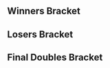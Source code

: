 {{DISPLAYTITLE:McGill Monthly 3: Doubles Bracket}}{{SetGame|melee}}
{{tabs static
|name1=Overview
|link1=McGill Monthly/3
|name2=Singles Bracket
|link2=McGill Monthly/3/Singles Bracket
|name3=Singles Pools
|link3=McGill Monthly/3/Singles Pools
|name4=Doubles Bracket
|link4=McGill Monthly/3/Doubles Bracket
|This=4
}}
<!-- Generated with http://tournament-nub.rhcloud.com/toliquipediadoubles name=ssbmtl-mcgill3doubles -->
==Winners Bracket==
{{32DEDoublesWBracketA
|r1m1t1p1=Ryan Ford |r1m1t1p1flag=ca
|r1m1t1p2=Kage |r1m1t1p2flag=ca |r1m1t1score=W
|r1m1t2p1=Bye |r1m1t2p1flag=
|r1m1t2p2=Bye |r1m1t2p2flag= |r1m1t2score=-
|r1m1win=1


|r1m2t1p1=Forte |r1m2t1p1flag=ca
|r1m2t1p2=Cheer |r1m2t1p2flag=ca |r1m2t1score=1
|r1m2t2p1=AngryFalco |r1m2t2p1flag=ca
|r1m2t2p2=The SF |r1m2t2p2flag=ca |r1m2t2score=2
|r1m2win=2


|r1m3t1p1=GoDiegoGo |r1m3t1p1flag=ve
|r1m3t1p2=X |r1m3t1p2flag=ca |r1m3t1score=W
|r1m3t2p1=Bye |r1m3t2p1flag=
|r1m3t2p2=Bye |r1m3t2p2flag= |r1m3t2score=-
|r1m3win=1


|r1m4t1p1=Flood |r1m4t1p1flag=ca
|r1m4t1p2=SpaceGhost |r1m4t1p2flag=ca |r1m4t1score=W
|r1m4t2p1=Bye |r1m4t2p1flag=
|r1m4t2p2=Bye |r1m4t2p2flag= |r1m4t2score=-
|r1m4win=1


|r1m5t1p1=Yogi |r1m5t1p1flag=ca
|r1m5t1p2=HHH |r1m5t1p2flag=ca |r1m5t1score=W
|r1m5t2p1=Bye |r1m5t2p1flag=
|r1m5t2p2=Bye |r1m5t2p2flag= |r1m5t2score=-
|r1m5win=1


|r1m6t1p1=Lapopo |r1m6t1p1flag=us
|r1m6t1p2=Lafungo |r1m6t1p2flag=us |r1m6t1score=2
|r1m6t2p1=Kela |r1m6t2p1flag=ca
|r1m6t2p2=Delaro |r1m6t2p2flag=ca |r1m6t2score=0
|r1m6win=1


|r1m7t1p1=Cemo |r1m7t1p1flag=ca
|r1m7t1p2=Ministry |r1m7t1p2flag=ca |r1m7t1score=W
|r1m7t2p1=Bye |r1m7t2p1flag=
|r1m7t2p2=Bye |r1m7t2p2flag= |r1m7t2score=-
|r1m7win=1


|r1m8t1p1=Sabz |r1m8t1p1flag=ca
|r1m8t1p2=Vrud |r1m8t1p2flag=ca |r1m8t1score=W
|r1m8t2p1=Bye |r1m8t2p1flag=
|r1m8t2p2=Bye |r1m8t2p2flag= |r1m8t2score=-
|r1m8win=1


|r1m9t1p1=chesterr01 |r1m9t1p1flag=ca
|r1m9t1p2=HandsomeTom |r1m9t1p2flag=ca |r1m9t1score=W
|r1m9t2p1=Bye |r1m9t2p1flag=
|r1m9t2p2=Bye |r1m9t2p2flag= |r1m9t2score=-
|r1m9win=1


|r1m10t1p1=Lacroix |r1m10t1p1flag=ca
|r1m10t1p2=Garbo |r1m10t1p2flag=ca |r1m10t1score=1
|r1m10t2p1=Gingerunit |r1m10t2p1flag=ca
|r1m10t2p2=Mado |r1m10t2p2flag=ca |r1m10t2score=2
|r1m10win=2


|r1m11t1p1=Tranimal |r1m11t1p1flag=ca
|r1m11t1p2=Gabe |r1m11t1p2flag=ca |r1m11t1score=W
|r1m11t2p1=Bye |r1m11t2p1flag=
|r1m11t2p2=Bye |r1m11t2p2flag= |r1m11t2score=-
|r1m11win=1


|r1m12t1p1=Vane |r1m12t1p1flag=ca
|r1m12t1p2=ZerGg |r1m12t1p2flag=ca |r1m12t1score=W
|r1m12t2p1=Bye |r1m12t2p1flag=
|r1m12t2p2=Bye |r1m12t2p2flag= |r1m12t2score=-
|r1m12win=1


|r1m13t1p1=Waz |r1m13t1p1flag=ca
|r1m13t1p2=Kyle |r1m13t1p2flag=br |r1m13t1score=W
|r1m13t2p1=Bye |r1m13t2p1flag=
|r1m13t2p2=Bye |r1m13t2p2flag= |r1m13t2score=-
|r1m13win=1


|r1m14t1p1=Babs |r1m14t1p1flag=ca
|r1m14t1p2=HVAC |r1m14t1p2flag=ca |r1m14t1score=2
|r1m14t2p1=Tizy |r1m14t2p1flag=ca
|r1m14t2p2=Savon |r1m14t2p2flag=ca |r1m14t2score=0
|r1m14win=1


|r1m15t1p1=Jager |r1m15t1p1flag=us
|r1m15t1p2=Moonpanda |r1m15t1p2flag=us |r1m15t1score=W
|r1m15t2p1=Bye |r1m15t2p1flag=
|r1m15t2p2=Bye |r1m15t2p2flag= |r1m15t2score=-
|r1m15win=1


|r1m16t1p1=Rice |r1m16t1p1flag=ca
|r1m16t1p2=Keo |r1m16t1p2flag=ca |r1m16t1score=W
|r1m16t2p1=Bye |r1m16t2p1flag=
|r1m16t2p2=Bye |r1m16t2p2flag= |r1m16t2score=-
|r1m16win=1


|r2m1t1p1=Ryan Ford |r2m1t1p1flag=ca
|r2m1t1p2=Kage |r2m1t1p2flag=ca |r2m1t1score=2
|r2m1t2p1=AngryFalco |r2m1t2p1flag=ca
|r2m1t2p2=The SF |r2m1t2p2flag=ca |r2m1t2score=0
|r2m1win=1


|r2m2t1p1=GoDiegoGo |r2m2t1p1flag=ve
|r2m2t1p2=X |r2m2t1p2flag=ca |r2m2t1score=2
|r2m2t2p1=Flood |r2m2t2p1flag=ca
|r2m2t2p2=SpaceGhost |r2m2t2p2flag=ca |r2m2t2score=0
|r2m2win=1


|r2m3t1p1=Yogi |r2m3t1p1flag=ca
|r2m3t1p2=HHH |r2m3t1p2flag=ca |r2m3t1score=2
|r2m3t2p1=Lapopo |r2m3t2p1flag=us
|r2m3t2p2=Lafungo |r2m3t2p2flag=us |r2m3t2score=0
|r2m3win=1
|r2m3t1p1char1=fox |r2m3t1p1stock1=1 |r2m3t1p2char1=peach |r2m3t1p2stock1=2
|r2m3t2p1char1=sheik |r2m3t2p1stock1=0 |r2m3t2p2char1=sheik |r2m3t2p2stock1=0 |r2m3win1=1 |r2m3stage1=Dream Land
|r2m3t1p1char2=fox |r2m3t1p1stock2=1 |r2m3t1p2char2=peach |r2m3t1p2stock2=3
|r2m3t2p1char2=cf |r2m3t2p1stock2=0 |r2m3t2p2char2=sheik |r2m3t2p2stock2=0 |r2m3win2=1 |r2m3stage2=Dream Land
|r2m3t1p1char3= |r2m3t1p1stock3= |r2m3t1p2char3= |r2m3t1p2stock3=
|r2m3t2p1char3= |r2m3t2p1stock3= |r2m3t2p2char3= |r2m3t2p2stock3= |r2m3win3= |r2m3stage3=
|r2m3t1p1char4= |r2m3t1p1stock4= |r2m3t1p2char4= |r2m3t1p2stock4=
|r2m3t2p1char4= |r2m3t2p1stock4= |r2m3t2p2char4= |r2m3t2p2stock4= |r2m3win4= |r2m3stage4=
|r2m3t1p1char5= |r2m3t1p1stock5= |r2m3t1p2char5= |r2m3t1p2stock5=
|r2m3t2p1char5= |r2m3t2p1stock5= |r2m3t2p2char5= |r2m3t2p2stock5= |r2m3win5= |r2m3stage5=
|r2m3date=
|r2m3finished=
|r2m3details={{BracketMatchDetails|comment=|preview=|lrthread=|vod=https://www.youtube.com/watch?v=6dsRkzMXzB4|interview=|recap=}}


|r2m4t1p1=Cemo |r2m4t1p1flag=ca
|r2m4t1p2=Ministry |r2m4t1p2flag=ca |r2m4t1score=2
|r2m4t2p1=Sabz |r2m4t2p1flag=ca
|r2m4t2p2=Vrud |r2m4t2p2flag=ca |r2m4t2score=0
|r2m4win=1


|r2m5t1p1=chesterr01 |r2m5t1p1flag=ca
|r2m5t1p2=HandsomeTom |r2m5t1p2flag=ca |r2m5t1score=2
|r2m5t2p1=Gingerunit |r2m5t2p1flag=ca
|r2m5t2p2=Mado |r2m5t2p2flag=ca |r2m5t2score=0
|r2m5win=1


|r2m6t1p1=Tranimal |r2m6t1p1flag=ca
|r2m6t1p2=Gabe |r2m6t1p2flag=ca |r2m6t1score={{win}}
|r2m6t2p1=Vane |r2m6t2p1flag=ca
|r2m6t2p2=ZerGg |r2m6t2p2flag=ca |r2m6t2score=
|r2m6win=1


|r2m7t1p1=Waz |r2m7t1p1flag=ca
|r2m7t1p2=Kyle |r2m7t1p2flag=br |r2m7t1score=2
|r2m7t2p1=Babs |r2m7t2p1flag=ca
|r2m7t2p2=HVAC |r2m7t2p2flag=ca |r2m7t2score=0
|r2m7win=1


|r2m8t1p1=Jager |r2m8t1p1flag=us
|r2m8t1p2=Moonpanda |r2m8t1p2flag=us |r2m8t1score=2
|r2m8t2p1=Rice |r2m8t2p1flag=ca
|r2m8t2p2=Keo |r2m8t2p2flag=ca |r2m8t2score=0
|r2m8win=1


|r3m1t1p1=Ryan Ford |r3m1t1p1flag=ca
|r3m1t1p2=Kage |r3m1t1p2flag=ca |r3m1t1score=2
|r3m1t2p1=GoDiegoGo |r3m1t2p1flag=ve
|r3m1t2p2=X |r3m1t2p2flag=ca |r3m1t2score=0
|r3m1win=1


|r3m2t1p1=Yogi |r3m2t1p1flag=ca
|r3m2t1p2=HHH |r3m2t1p2flag=ca |r3m2t1score=1
|r3m2t2p1=Cemo |r3m2t2p1flag=ca
|r3m2t2p2=Ministry |r3m2t2p2flag=ca |r3m2t2score=2
|r3m2win=2
|r3m2t1p1char1=fox |r3m2t1p1stock1=1 |r3m2t1p2char1=peach |r3m2t1p2stock1=1
|r3m2t2p1char1=ic |r3m2t2p1stock1=0 |r3m2t2p2char1=sheik |r3m2t2p2stock1=0 |r3m2win1=1 |r3m2stage1=Pokémon Stadium
|r3m2t1p1char2=fox |r3m2t1p1stock2=0 |r3m2t1p2char2=peach |r3m2t1p2stock2=0
|r3m2t2p1char2=ic |r3m2t2p1stock2=1 |r3m2t2p2char2=sheik |r3m2t2p2stock2=1 |r3m2win2=2 |r3m2stage2=Dream Land
|r3m2t1p1char3=fox |r3m2t1p1stock3=0 |r3m2t1p2char3=peach |r3m2t1p2stock3=0
|r3m2t2p1char3=ic |r3m2t2p1stock3=1 |r3m2t2p2char3=sheik |r3m2t2p2stock3=0 |r3m2win3=2 |r3m2stage3=Final Destination
|r3m2t1p1char4= |r3m2t1p1stock4= |r3m2t1p2char4= |r3m2t1p2stock4=
|r3m2t2p1char4= |r3m2t2p1stock4= |r3m2t2p2char4= |r3m2t2p2stock4= |r3m2win4= |r3m2stage4=
|r3m2t1p1char5= |r3m2t1p1stock5= |r3m2t1p2char5= |r3m2t1p2stock5=
|r3m2t2p1char5= |r3m2t2p1stock5= |r3m2t2p2char5= |r3m2t2p2stock5= |r3m2win5= |r3m2stage5=
|r3m2date=
|r3m2finished=
|r3m2details={{BracketMatchDetails|comment=|preview=|lrthread=|vod=https://www.youtube.com/watch?v=OyNyXSke6KI|interview=|recap=}}


|r3m3t1p1=chesterr01 |r3m3t1p1flag=ca
|r3m3t1p2=HandsomeTom |r3m3t1p2flag=ca |r3m3t1score=0
|r3m3t2p1=Tranimal |r3m3t2p1flag=ca
|r3m3t2p2=Gabe |r3m3t2p2flag=ca |r3m3t2score=2
|r3m3win=2


|r3m4t1p1=Waz |r3m4t1p1flag=ca
|r3m4t1p2=Kyle |r3m4t1p2flag=br |r3m4t1score=2
|r3m4t2p1=Jager |r3m4t2p1flag=us
|r3m4t2p2=Moonpanda |r3m4t2p2flag=us |r3m4t2score=0
|r3m4win=1


|r4m1t1p1=Ryan Ford |r4m1t1p1flag=ca
|r4m1t1p2=Kage |r4m1t1p2flag=ca |r4m1t1score=2
|r4m1t2p1=Cemo |r4m1t2p1flag=ca
|r4m1t2p2=Ministry |r4m1t2p2flag=ca |r4m1t2score=0
|r4m1win=1
|r4m1t1p1char1=sheik |r4m1t1p1stock1=2 |r4m1t1p2char1=ganon |r4m1t1p2stock1=2
|r4m1t2p1char1=ic |r4m1t2p1stock1=0 |r4m1t2p2char1=sheik |r4m1t2p2stock1=0 |r4m1win1=1 |r4m1stage1=Battlefield
|r4m1t1p1char2=sheik |r4m1t1p1stock2=3 |r4m1t1p2char2=ganon |r4m1t1p2stock2=2
|r4m1t2p1char2=ic |r4m1t2p1stock2=0 |r4m1t2p2char2=sheik |r4m1t2p2stock2=0 |r4m1win2=1 |r4m1stage2=Pokémon Stadium
|r4m1t1p1char3= |r4m1t1p1stock3= |r4m1t1p2char3= |r4m1t1p2stock3=
|r4m1t2p1char3= |r4m1t2p1stock3= |r4m1t2p2char3= |r4m1t2p2stock3= |r4m1win3= |r4m1stage3=
|r4m1t1p1char4= |r4m1t1p1stock4= |r4m1t1p2char4= |r4m1t1p2stock4=
|r4m1t2p1char4= |r4m1t2p1stock4= |r4m1t2p2char4= |r4m1t2p2stock4= |r4m1win4= |r4m1stage4=
|r4m1t1p1char5= |r4m1t1p1stock5= |r4m1t1p2char5= |r4m1t1p2stock5=
|r4m1t2p1char5= |r4m1t2p1stock5= |r4m1t2p2char5= |r4m1t2p2stock5= |r4m1win5= |r4m1stage5=
|r4m1date=
|r4m1finished=
|r4m1details={{BracketMatchDetails|comment=|preview=|lrthread=|vod=https://www.youtube.com/watch?v=-J7Y-IfrYC4|interview=|recap=}}


|r4m2t1p1=Tranimal |r4m2t1p1flag=ca
|r4m2t1p2=Gabe |r4m2t1p2flag=ca |r4m2t1score=0
|r4m2t2p1=Waz |r4m2t2p1flag=ca
|r4m2t2p2=Kyle |r4m2t2p2flag=br |r4m2t2score=2
|r4m2win=2

}}

==Losers Bracket==
{{32DEDoublesLBracketSmwA
|tourneylink=McGill Monthly/3
|tourneyname=McGill Monthly 3
|l1placement=25-32
|l2placement=17-24
|l3placement=13-16
|l4placement=9-12
|l5placement=7-8
|l6placement=5-6
|column-width=150

|l1m1t1p1=Bye |l1m1t1p1flag=
|l1m1t1p2=Bye |l1m1t1p2flag= |l1m1t1score=-
|l1m1t2p1=Forte |l1m1t2p1flag=ca
|l1m1t2p2=Cheer |l1m1t2p2flag=ca |l1m1t2score=W
|l1m1win=2


|l1m2t1p1=Bye |l1m2t1p1flag=
|l1m2t1p2=Bye |l1m2t1p2flag= |l1m2t1score=-
|l1m2t2p1=Bye |l1m2t2p1flag=
|l1m2t2p2=Bye |l1m2t2p2flag= |l1m2t2score=W
|l1m2win=


|l1m3t1p1=Bye |l1m3t1p1flag=
|l1m3t1p2=Bye |l1m3t1p2flag= |l1m3t1score=-
|l1m3t2p1=Kela |l1m3t2p1flag=ca
|l1m3t2p2=Delaro |l1m3t2p2flag=ca |l1m3t2score=W
|l1m3win=2


|l1m4t1p1=Bye |l1m4t1p1flag=
|l1m4t1p2=Bye |l1m4t1p2flag= |l1m4t1score=-
|l1m4t2p1=Bye |l1m4t2p1flag=
|l1m4t2p2=Bye |l1m4t2p2flag= |l1m4t2score=W
|l1m4win=


|l1m5t1p1=Bye |l1m5t1p1flag=
|l1m5t1p2=Bye |l1m5t1p2flag= |l1m5t1score=-
|l1m5t2p1=Lacroix |l1m5t2p1flag=ca
|l1m5t2p2=Garbo |l1m5t2p2flag=ca |l1m5t2score=W
|l1m5win=2


|l1m6t1p1=Bye |l1m6t1p1flag=
|l1m6t1p2=Bye |l1m6t1p2flag= |l1m6t1score=-
|l1m6t2p1=Bye |l1m6t2p1flag=
|l1m6t2p2=Bye |l1m6t2p2flag= |l1m6t2score=W
|l1m6win=


|l1m7t1p1=Bye |l1m7t1p1flag=
|l1m7t1p2=Bye |l1m7t1p2flag= |l1m7t1score=-
|l1m7t2p1=Tizy |l1m7t2p1flag=ca
|l1m7t2p2=Savon |l1m7t2p2flag=ca |l1m7t2score=W
|l1m7win=2


|l1m8t1p1=Bye |l1m8t1p1flag=
|l1m8t1p2=Bye |l1m8t1p2flag= |l1m8t1score=-
|l1m8t2p1=Bye |l1m8t2p1flag=
|l1m8t2p2=Bye |l1m8t2p2flag= |l1m8t2score=W
|l1m8win=


|l2m1t1p1=Rice |l2m1t1p1flag=ca
|l2m1t1p2=Keo |l2m1t1p2flag=ca |l2m1t1score=2
|l2m1t2p1=Forte |l2m1t2p1flag=ca
|l2m1t2p2=Cheer |l2m1t2p2flag=ca |l2m1t2score=1
|l2m1win=1


|l2m2t1p1=Babs |l2m2t1p1flag=ca
|l2m2t1p2=HVAC |l2m2t1p2flag=ca |l2m2t1score=W
|l2m2t2p1=Bye |l2m2t2p1flag=
|l2m2t2p2=Bye |l2m2t2p2flag= |l2m2t2score=-
|l2m2win=1


|l2m3t1p1=Vane |l2m3t1p1flag=ca
|l2m3t1p2=ZerGg |l2m3t1p2flag=ca |l2m3t1score=
|l2m3t2p1=Kela |l2m3t2p1flag=ca
|l2m3t2p2=Delaro |l2m3t2p2flag=ca |l2m3t2score={{win}}
|l2m3win=2


|l2m4t1p1=Gingerunit |l2m4t1p1flag=ca
|l2m4t1p2=Mado |l2m4t1p2flag=ca |l2m4t1score=W
|l2m4t2p1=Bye |l2m4t2p1flag=
|l2m4t2p2=Bye |l2m4t2p2flag= |l2m4t2score=-
|l2m4win=1


|l2m5t1p1=Sabz |l2m5t1p1flag=ca
|l2m5t1p2=Vrud |l2m5t1p2flag=ca |l2m5t1score=2
|l2m5t2p1=Lacroix |l2m5t2p1flag=ca
|l2m5t2p2=Garbo |l2m5t2p2flag=ca |l2m5t2score=1
|l2m5win=1


|l2m6t1p1=Lapopo |l2m6t1p1flag=us
|l2m6t1p2=Lafungo |l2m6t1p2flag=us |l2m6t1score=W
|l2m6t2p1=Bye |l2m6t2p1flag=
|l2m6t2p2=Bye |l2m6t2p2flag= |l2m6t2score=-
|l2m6win=1


|l2m7t1p1=Flood |l2m7t1p1flag=ca
|l2m7t1p2=SpaceGhost |l2m7t1p2flag=ca |l2m7t1score=2
|l2m7t2p1=Tizy |l2m7t2p1flag=ca
|l2m7t2p2=Savon |l2m7t2p2flag=ca |l2m7t2score=0
|l2m7win=1


|l2m8t1p1=AngryFalco |l2m8t1p1flag=ca
|l2m8t1p2=The SF |l2m8t1p2flag=ca |l2m8t1score=W
|l2m8t2p1=Bye |l2m8t2p1flag=
|l2m8t2p2=Bye |l2m8t2p2flag= |l2m8t2score=-
|l2m8win=1


|l3m1t1p1=Rice |l3m1t1p1flag=ca
|l3m1t1p2=Keo |l3m1t1p2flag=ca |l3m1t1score=0
|l3m1t2p1=Babs |l3m1t2p1flag=ca
|l3m1t2p2=HVAC |l3m1t2p2flag=ca |l3m1t2score=2
|l3m1win=2


|l3m2t1p1=Kela |l3m2t1p1flag=ca
|l3m2t1p2=Delaro |l3m2t1p2flag=ca |l3m2t1score=2
|l3m2t2p1=Gingerunit |l3m2t2p1flag=ca
|l3m2t2p2=Mado |l3m2t2p2flag=ca |l3m2t2score=0
|l3m2win=1


|l3m3t1p1=Sabz |l3m3t1p1flag=ca
|l3m3t1p2=Vrud |l3m3t1p2flag=ca |l3m3t1score=0
|l3m3t2p1=Lapopo |l3m3t2p1flag=us
|l3m3t2p2=Lafungo |l3m3t2p2flag=us |l3m3t2score=2
|l3m3win=2


|l3m4t1p1=Flood |l3m4t1p1flag=ca
|l3m4t1p2=SpaceGhost |l3m4t1p2flag=ca |l3m4t1score=2
|l3m4t2p1=AngryFalco |l3m4t2p1flag=ca
|l3m4t2p2=The SF |l3m4t2p2flag=ca |l3m4t2score=0
|l3m4win=1


|l4m1t1p1=Yogi |l4m1t1p1flag=ca
|l4m1t1p2=HHH |l4m1t1p2flag=ca |l4m1t1score=2
|l4m1t2p1=Babs |l4m1t2p1flag=ca
|l4m1t2p2=HVAC |l4m1t2p2flag=ca |l4m1t2score=0
|l4m1win=1


|l4m2t1p1=GoDiegoGo |l4m2t1p1flag=ve
|l4m2t1p2=X |l4m2t1p2flag=ca |l4m2t1score=2
|l4m2t2p1=Kela |l4m2t2p1flag=ca
|l4m2t2p2=Delaro |l4m2t2p2flag=ca |l4m2t2score=0
|l4m2win=1


|l4m3t1p1=Jager |l4m3t1p1flag=us
|l4m3t1p2=Moonpanda |l4m3t1p2flag=us |l4m3t1score=2
|l4m3t2p1=Lapopo |l4m3t2p1flag=us
|l4m3t2p2=Lafungo |l4m3t2p2flag=us |l4m3t2score=0
|l4m3win=1


|l4m4t1p1=chesterr01 |l4m4t1p1flag=ca
|l4m4t1p2=HandsomeTom |l4m4t1p2flag=ca |l4m4t1score=2
|l4m4t2p1=Flood |l4m4t2p1flag=ca
|l4m4t2p2=SpaceGhost |l4m4t2p2flag=ca |l4m4t2score=0
|l4m4win=1


|l5m1t1p1=Yogi |l5m1t1p1flag=ca
|l5m1t1p2=HHH |l5m1t1p2flag=ca |l5m1t1score=2
|l5m1t2p1=GoDiegoGo |l5m1t2p1flag=ve
|l5m1t2p2=X |l5m1t2p2flag=ca |l5m1t2score=1
|l5m1win=1


|l5m2t1p1=Jager |l5m2t1p1flag=us
|l5m2t1p2=Moonpanda |l5m2t1p2flag=us |l5m2t1score=1
|l5m2t2p1=chesterr01 |l5m2t2p1flag=ca
|l5m2t2p2=HandsomeTom |l5m2t2p2flag=ca |l5m2t2score=2
|l5m2win=2


|l6m1t1p1=Tranimal |l6m1t1p1flag=ca
|l6m1t1p2=Gabe |l6m1t1p2flag=ca |l6m1t1score=2
|l6m1t2p1=Yogi |l6m1t2p1flag=ca
|l6m1t2p2=HHH |l6m1t2p2flag=ca |l6m1t2score=1
|l6m1win=1


|l6m2t1p1=Cemo |l6m2t1p1flag=ca
|l6m2t1p2=Ministry |l6m2t1p2flag=ca |l6m2t1score=1
|l6m2t2p1=chesterr01 |l6m2t2p1flag=ca
|l6m2t2p2=HandsomeTom |l6m2t2p2flag=ca |l6m2t2score=2
|l6m2win=2

}}
<onlyinclude>
==Final Doubles Bracket==
{{DEFinalDoublesSmwBracket
|tourneylink=McGill Monthly/3
|tourneyname=McGill Monthly 3
|l1placement=4
|r2placement=3
|r3loserplacement=2
|r3winnerplacement=1
<!-- FROM WINNERS -->
|r1m1t1p1=Ryan Ford |r1m1t1p1flag=ca
|r1m1t1p2=Kage |r1m1t1p2flag=ca |r1m1t1score=3
|r1m1t2p1=Waz |r1m1t2p1flag=ca
|r1m1t2p2=Kyle |r1m1t2p2flag=br |r1m1t2score=1
|r1m1win=1
|r1m1t1p1char1=sheik |r1m1t1p1stock1=2 |r1m1t1p2char1=ganon |r1m1t1p2stock1=2
|r1m1t2p1char1=sheik |r1m1t2p1stock1=0 |r1m1t2p2char1=peach |r1m1t2p2stock1=0 |r1m1win1=1 |r1m1stage1=Battlefield
|r1m1t1p1char2=sheik |r1m1t1p1stock2=0 |r1m1t1p2char2=ganon |r1m1t1p2stock2=0
|r1m1t2p1char2=sheik |r1m1t2p1stock2=1 |r1m1t2p2char2=peach |r1m1t2p2stock2=1 |r1m1win2=2 |r1m1stage2=Pokémon Stadium
|r1m1t1p1char3=sheik |r1m1t1p1stock3=1 |r1m1t1p2char3=ganon |r1m1t1p2stock3=1
|r1m1t2p1char3=sheik |r1m1t2p1stock3=0 |r1m1t2p2char3=peach |r1m1t2p2stock3=0 |r1m1win3=1 |r1m1stage3=Yoshi's Story
|r1m1t1p1char4=sheik |r1m1t1p1stock4=1 |r1m1t1p2char4=ganon |r1m1t1p2stock4=1
|r1m1t2p1char4=sheik |r1m1t2p1stock4=0 |r1m1t2p2char4=peach |r1m1t2p2stock4=0 |r1m1win4=1 |r1m1stage4=Yoshi's Story
|r1m1t1p1char5= |r1m1t1p1stock5= |r1m1t1p2char5= |r1m1t1p2stock5=
|r1m1t2p1char5= |r1m1t2p1stock5= |r1m1t2p2char5= |r1m1t2p2stock5= |r1m1win5= |r1m1stage5=
|r1m1date=
|r1m1finished=
|r1m1details={{BracketMatchDetails
|vod=https://www.youtube.com/watch?v=2XUCl_mpS3E
|preview=
|lrthread=
|interview=
|recap=
|comment=
|live=
}}


<!-- FROM LOSERS -->
|l1m1t1p1=Tranimal |l1m1t1p1flag=ca
|l1m1t1p2=Gabe |l1m1t1p2flag=ca |l1m1t1score=1
|l1m1t2p1=chesterr01 |l1m1t2p1flag=ca
|l1m1t2p2=HandsomeTom |l1m1t2p2flag=ca |l1m1t2score=2
|l1m1win=2
|l1m1t1p1char1=sheik |l1m1t1p1stock1=0 |l1m1t1p2char1=marth |l1m1t1p2stock1=0
|l1m1t2p1char1=fox |l1m1t2p1stock1=1 |l1m1t2p2char1=puff |l1m1t2p2stock1=2 |l1m1win1=2 |l1m1stage1=Final Destination
|l1m1t1p1char2=sheik |l1m1t1p1stock2=2 |l1m1t1p2char2=marth |l1m1t1p2stock2=2
|l1m1t2p1char2=fox |l1m1t2p1stock2=0 |l1m1t2p2char2=puff |l1m1t2p2stock2=0 |l1m1win2=1 |l1m1stage2=Battlefield
|l1m1t1p1char3=sheik |l1m1t1p1stock3=0 |l1m1t1p2char3=marth |l1m1t1p2stock3=0
|l1m1t2p1char3=fox |l1m1t2p1stock3=1 |l1m1t2p2char3=puff |l1m1t2p2stock3=1 |l1m1win3=2 |l1m1stage3=Pokémon Stadium
|l1m1t1p1char4= |l1m1t1p1stock4= |l1m1t1p2char4= |l1m1t1p2stock4=
|l1m1t2p1char4= |l1m1t2p1stock4= |l1m1t2p2char4= |l1m1t2p2stock4= |l1m1win4= |l1m1stage4=
|l1m1t1p1char5= |l1m1t1p1stock5= |l1m1t1p2char5= |l1m1t1p2stock5=
|l1m1t2p1char5= |l1m1t2p1stock5= |l1m1t2p2char5= |l1m1t2p2stock5= |l1m1win5= |l1m1stage5=
|l1m1date=
|l1m1finished=
|l1m1details={{BracketMatchDetails
|vod=https://www.youtube.com/watch?v=nrcv4mahO7k
|preview=
|lrthread=
|interview=
|recap=
|comment=
|live=
}}


<!-- LOSERS FINALS -->
|r2m1t1p1=Waz |r2m1t1p1flag=ca
|r2m1t1p2=Kyle |r2m1t1p2flag=br |r2m1t1score=1
|r2m1t2p1=chesterr01 |r2m1t2p1flag=ca
|r2m1t2p2=HandsomeTom |r2m1t2p2flag=ca |r2m1t2score=3
|r2m1win=2
|r2m1t1p1char1=sheik |r2m1t1p1stock1=0 |r2m1t1p2char1=peach |r2m1t1p2stock1=0
|r2m1t2p1char1=fox |r2m1t2p1stock1=2 |r2m1t2p2char1=puff |r2m1t2p2stock1=1 |r2m1win1=2 |r2m1stage1=Pokémon Stadium
|r2m1t1p1char2=sheik |r2m1t1p1stock2=0 |r2m1t1p2char2=peach |r2m1t1p2stock2=0
|r2m1t2p1char2=fox |r2m1t2p1stock2=1 |r2m1t2p2char2=puff |r2m1t2p2stock2=1 |r2m1win2=2 |r2m1stage2=Yoshi's Story
|r2m1t1p1char3=sheik |r2m1t1p1stock3=1 |r2m1t1p2char3=peach |r2m1t1p2stock3=2
|r2m1t2p1char3=fox |r2m1t2p1stock3=0 |r2m1t2p2char3=puff |r2m1t2p2stock3=0 |r2m1win3=1 |r2m1stage3=Yoshi's Story
|r2m1t1p1char4=sheik |r2m1t1p1stock4=0 |r2m1t1p2char4=peach |r2m1t1p2stock4=0
|r2m1t2p1char4=fox |r2m1t2p1stock4=2 |r2m1t2p2char4=puff |r2m1t2p2stock4=3 |r2m1win4=2 |r2m1stage4=Final Destination
|r2m1t1p1char5= |r2m1t1p1stock5= |r2m1t1p2char5= |r2m1t1p2stock5=
|r2m1t2p1char5= |r2m1t2p1stock5= |r2m1t2p2char5= |r2m1t2p2stock5= |r2m1win5= |r2m1stage5=
|r2m1date=
|r2m1finished=
|r2m1details={{BracketMatchDetails
|vod=https://www.youtube.com/watch?v=tUNjOeE30Uo
|preview=
|lrthread=
|interview=
|recap=
|comment=
|live=
}}


<!-- GRAND FINALS -->
|r3m1t1p1=Ryan Ford |r3m1t1p1flag=ca
|r3m1t1p2=Kage |r3m1t1p2flag=ca |r3m1t1score=3
|r3m1t2p1=chesterr01 |r3m1t2p1flag=ca
|r3m1t2p2=HandsomeTom |r3m1t2p2flag=ca |r3m1t2score=2
|r3m1win=1
|r3m1t1p1char1=sheik |r3m1t1p1stock1=1 |r3m1t1p2char1=ganon |r3m1t1p2stock1=2
|r3m1t2p1char1=fox |r3m1t2p1stock1=0 |r3m1t2p2char1=puff |r3m1t2p2stock1=0 |r3m1win1=1 |r3m1stage1=Final Destination
|r3m1t1p1char2=sheik |r3m1t1p1stock2=0 |r3m1t1p2char2=ganon |r3m1t1p2stock2=0
|r3m1t2p1char2=fox |r3m1t2p1stock2=2 |r3m1t2p2char2=puff |r3m1t2p2stock2=1 |r3m1win2=2 |r3m1stage2=Final Destination
|r3m1t1p1char3=sheik |r3m1t1p1stock3=3 |r3m1t1p2char3=ganon |r3m1t1p2stock3=2
|r3m1t2p1char3=fox |r3m1t2p1stock3=0 |r3m1t2p2char3=puff |r3m1t2p2stock3=0 |r3m1win3=1 |r3m1stage3=Battlefield
|r3m1t1p1char4=sheik |r3m1t1p1stock4=0 |r3m1t1p2char4=ganon |r3m1t1p2stock4=0
|r3m1t2p1char4=fox |r3m1t2p1stock4=1 |r3m1t2p2char4=puff |r3m1t2p2stock4=1 |r3m1win4=2 |r3m1stage4=Pokémon Stadium
|r3m1t1p1char5=falco |r3m1t1p1stock5=2 |r3m1t1p2char5=ganon |r3m1t1p2stock5=1
|r3m1t2p1char5=fox |r3m1t2p1stock5=0 |r3m1t2p2char5=puff |r3m1t2p2stock5=0 |r3m1win5=1 |r3m1stage5=Yoshi's Story
|r3m1date=
|r3m1finished=
|r3m1details={{BracketMatchDetails
|vod=https://www.youtube.com/watch?v=80Dqu2522c4
|preview=
|lrthread=
|interview=
|recap=
|comment=
|live=
}}

}}
</onlyinclude>
